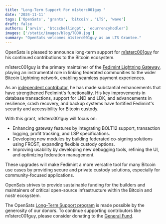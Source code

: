 ```yaml
---
title: "Long-Term Support For m1sterc001guy "
date: '2024-11-11'
tags: ['OpenSats', 'grants', 'bitcoin', 'LTS', 'wave']
draft: false
authors: ['arvin', 'btcschellingpt', 'ecurrencyhodler']
images: ['/static/images/blog/TODO.jpg']
summary: "OpenSats welcomes m1sterc001guy as an LTS Grantee."
---
```


OpenSats is pleased to announce long-term support for
[m1sterc001guy](https://github.com/m1sterc001guy/) for his continued
contributions to the Bitcoin ecosystem.

m1sterc001guy is the primary maintainer of the [Fedimint Lightning
Gateway](https://fedibtc.github.io/fedi-docs/docs/gateways/intro/), playing an
instrumental role in linking federated communities to the wider Bitcoin
Lightning network, enabling seamless payment experiences.

As an [independent
contributor](https://github.com/fedimint/fedimint/commits?author=m1sterc001guy&before=90a2fb72e8b52660911aea69919a8bdc1fa20ebc+70),
he has made substantial enhancements that have strengthened Fedimint's
functionality. His key improvements in database transactions, support for LND
and LDK, and advancements in resilience, crash recovery, and backup systems have
fortified Fedimint's security and accessibility for Bitcoin custody.

With this grant, m1sterc001guy will focus on:

- Enhancing gateway features by integrating BOLT12 support, transaction logging,
  profit tracking, and LSP specifications.
- Developing new modules by building federated co-signing solutions using FROST,
  expanding flexible custody options.
- Improving usability by developing new debugging tools, refining the UI, and
  optimizing federation management.

These upgrades will make Fedimint a more versatile tool for many Bitcoin use
cases by providing secure and private custody solutions, especially for
community-focused applications.

OpenSats strives to provide sustainable funding for the builders and maintainers
of critical open-source infrastructure within the Bitcoin and nostr ecosystem.

The OpenSats [Long-Term Support
program](/blog/announcing-lts-grant-program-to-support-bitcoin-core-contributors)
is made possible by the generosity of our donors. To continue supporting
contributors like m1sterc001guy, please consider donating to the [General
Fund](/funds/general).

<center>
    <DonateToGeneralFundButton/>
</center>
